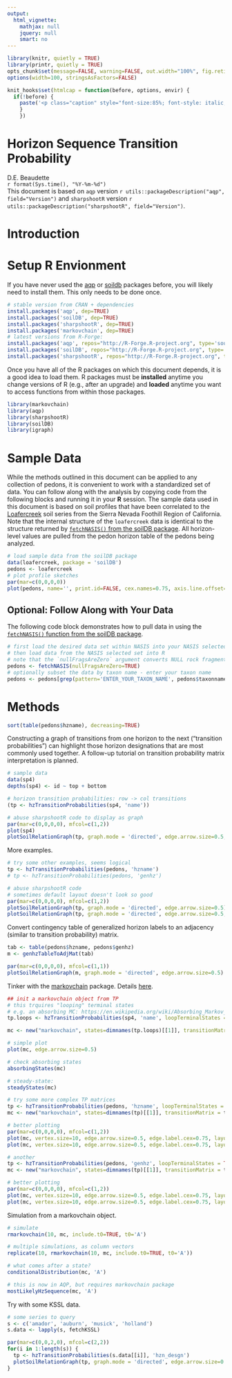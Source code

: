 ---
output:
  html_vignette:
    mathjax: null
    jquery: null
    smart: no
---

```{r setup, echo=FALSE, results='hide', warning=FALSE}
library(knitr, quietly = TRUE)
library(printr, quietly = TRUE)
opts_chunk$set(message=FALSE, warning=FALSE, out.width="100%", fig.retina = 2, fig.align='center', dev='png', dev.args=list(pointsize=10, antialias='cleartype'), tidy=TRUE)
options(width=100, stringsAsFactors=FALSE)

knit_hooks$set(htmlcap = function(before, options, envir) {
  if(!before) {
    paste('<p class="caption" style="font-size:85%; font-style: italic; font-weight: bold;">',options$htmlcap,"</p><hr>",sep="")
    }
    })
```


Horizon Sequence Transition Probability
=======================================
D.E. Beaudette
<br>
`r format(Sys.time(), "%Y-%m-%d")`
<br>
This document is based on `aqp` version `r utils::packageDescription("aqp", field="Version")` and `sharpshootR` version `r utils::packageDescription("sharpshootR", field="Version")`.


# Introduction



# Setup R Envionment
If you have never used the [aqp](https://r-forge.r-project.org/scm/viewvc.php/*checkout*/docs/aqp/aqp-intro.html?root=aqp) or [soildb](https://r-forge.r-project.org/scm/viewvc.php/*checkout*/docs/soilDB/soilDB-Intro.html?root=aqp) packages before, you will likely need to install them. This only needs to be done once. 
```{r install-packages, eval=FALSE}
# stable version from CRAN + dependencies
install.packages('aqp', dep=TRUE) 
install.packages('soilDB', dep=TRUE)
install.packages('sharpshootR', dep=TRUE)
install.packages('markovchain', dep=TRUE)
# latest versions from R-Forge:
install.packages('aqp', repos="http://R-Forge.R-project.org", type='source')
install.packages('soilDB', repos="http://R-Forge.R-project.org", type='source')
install.packages('sharpshootR', repos="http://R-Forge.R-project.org", type='source')
```

Once you have all of the R packages on which  this document depends, it is a good idea to load them. R packages must be **installed** anytime you change versions of R (e.g., after an upgrade) and **loaded** anytime you want to access functions from within those packages.

```{r load-packages}
library(markovchain)
library(aqp)
library(sharpshootR)
library(soilDB)
library(igraph)
```

# Sample Data
While the methods outlined in this document can be applied to any collection of pedons, it is convenient to work with a standardized set of data. You can follow along with the analysis by copying code from the following blocks and running it in your **R** session. The sample data used in this document is based on soil profiles that have been correlated to the [Loafercreek](https://soilseries.sc.egov.usda.gov/OSD_Docs/L/LOAFERCREEK.html) soil series from the Sierra Nevada Foothill Region of California. Note that the internal structure of the `loafercreek` data is identical to the structure returned by [`fetchNASIS()` from the soilDB package](https://r-forge.r-project.org/scm/viewvc.php/*checkout*/docs/soilDB/soilDB-Intro.html?root=aqp). All horizon-level values are pulled from the pedon horizon table of the pedons being analyzed.

```{r load-data, fig.width=9, fig.height=4, htmlcap='Pedons correlated to the Loafercreek soil series.'}
# load sample data from the soilDB package
data(loafercreek, package = 'soilDB')
pedons <- loafercreek
# plot profile sketches
par(mar=c(0,0,0,0))
plot(pedons, name='', print.id=FALSE, cex.names=0.75, axis.line.offset=-4)
```


## Optional: Follow Along with Your Data
The following code block demonstrates how to pull data in using the [`fetchNASIS()` function from the soilDB package](https://r-forge.r-project.org/scm/viewvc.php/*checkout*/docs/soilDB/soilDB-Intro.html?root=aqp).

```{r use-nasis-data, eval=FALSE}
# first load the desired data set within NASIS into your NASIS selected set
# then load data from the NASIS selected set into R
# note that the `nullFragsAreZero` argument converts NULL rock fragment class data into 0s
pedons <- fetchNASIS(nullFragsAreZero=TRUE)
# optionally subset the data by taxon name - enter your taxon name
pedons <- pedons[grep(pattern='ENTER_YOUR_TAXON_NAME', pedons$taxonname, ignore.case=TRUE), ]
```

# Methods

```{r}
sort(table(pedons$hzname), decreasing=TRUE)
```

Constructing a graph of transitions from one horizon to the next ("transition probabilities") can highlight those horizon designations that are most commonly used together. A follow-up tutorial on transition probability matrix interpretation is planned.

```{r transition-probabilities, fig.width=10, fig.height=6, htmlcap='Graph constructed from transition probabilities. Thicker lines denote more likely transitions.'}
# sample data
data(sp4)
depths(sp4) <- id ~ top + bottom

# horizon transition probabilities: row -> col transitions
(tp <- hzTransitionProbabilities(sp4, 'name'))

# abuse sharpshootR code to display as graph
par(mar=c(0,0,0,0), mfcol=c(1,2))
plot(sp4)
plotSoilRelationGraph(tp, graph.mode = 'directed', edge.arrow.size=0.5, edge.scaling.factor=2, vertex.label.cex=0.75, vertex.label.family='sans')
```

More examples.
```{r, fig.width=10, fig.height=6}
# try some other examples, seems logical
tp <- hzTransitionProbabilities(pedons, 'hzname')
# tp <- hzTransitionProbabilities(pedons, 'genhz')

# abuse sharpshootR code
# sometimes default layout doesn't look so good
par(mar=c(0,0,0,0), mfcol=c(1,2))
plotSoilRelationGraph(tp, graph.mode = 'directed', edge.arrow.size=0.5)
plotSoilRelationGraph(tp, graph.mode = 'directed', edge.arrow.size=0.5, g.layout = layout_with_lgl)
```

Convert contingency table of generalized horizon labels to an adjacency (similar to transition probability) matrix.
```{r, fig.width=10, fig.height=6}
tab <- table(pedons$hzname, pedons$genhz)
m <- genhzTableToAdjMat(tab)

par(mar=c(0,0,0,0), mfcol=c(1,1))
plotSoilRelationGraph(m, graph.mode = 'directed', edge.arrow.size=0.5)
```


Tinker with the [markovchain](https://cran.rstudio.com/web/packages/markovchain/index.html) package. Details [here](https://cran.rstudio.com/web/packages/markovchain/vignettes/an_introduction_to_markovchain_package.pdf).
```{r, fig.width=10, fig.height=6}
## init a markovchain object from TP
# this trquires "looping" terminal states
# e.g. an absorbing MC: https://en.wikipedia.org/wiki/Absorbing_Markov_chain
tp.loops <- hzTransitionProbabilities(sp4, 'name', loopTerminalStates = TRUE)

mc <- new("markovchain", states=dimnames(tp.loops)[[1]], transitionMatrix = tp.loops)

# simple plot
plot(mc, edge.arrow.size=0.5)

# check absorbing states
absorbingStates(mc)

# steady-state:
steadyStates(mc)
```

```{r, fig.width=10, fig.height=6}
# try some more complex TP matrices
tp <- hzTransitionProbabilities(pedons, 'hzname', loopTerminalStates = TRUE)
mc <- new("markovchain", states=dimnames(tp)[[1]], transitionMatrix = tp)

# better plotting
par(mar=c(0,0,0,0), mfcol=c(1,2))
plot(mc, vertex.size=10, edge.arrow.size=0.5, edge.label.cex=0.75, layout=layout_with_lgl)
plot(mc, vertex.size=10, edge.arrow.size=0.5, edge.label.cex=0.75, layout=layout_as_tree)

# another 
tp <- hzTransitionProbabilities(pedons, 'genhz', loopTerminalStates = TRUE)
mc <- new("markovchain", states=dimnames(tp)[[1]], transitionMatrix = tp)

# better plotting
par(mar=c(0,0,0,0), mfcol=c(1,2))
plot(mc, vertex.size=10, edge.arrow.size=0.5, edge.label.cex=0.75, layout=layout_as_tree)
plot(mc, vertex.size=10, edge.arrow.size=0.5, edge.label.cex=0.75, layout=layout_with_lgl)
```


Simulation from a markovchain object.
```{r, fig.width=10, fig.height=6}
# simulate
rmarkovchain(10, mc, include.t0=TRUE, t0='A')

# multiple simulations, as column vectors
replicate(10, rmarkovchain(10, mc, include.t0=TRUE, t0='A'))

# what comes after a state?
conditionalDistribution(mc, 'A')

# this is now in AQP, but requires markovchain package
mostLikelyHzSequence(mc, 'A')
```


Try with some KSSL data.
```{r, fig.width=10, fig.height=10}
# some series to query
s <- c('amador', 'auburn', 'musick', 'holland')
s.data <- lapply(s, fetchKSSL)

par(mar=c(0,0,2,0), mfcol=c(2,2))
for(i in 1:length(s)) {
  tp <- hzTransitionProbabilities(s.data[[i]], 'hzn_desgn')
  plotSoilRelationGraph(tp, graph.mode = 'directed', edge.arrow.size=0.3, edge.scaling.factor=2, main=s[i], vertex.label.cex=0.75, vertex.label.family='sans')
}
```


